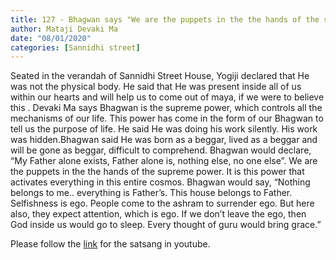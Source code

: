 ```yaml
---
title: 127 - Bhagwan says "We are the puppets in the the hands of the supreme power"
author: Mataji Devaki Ma
date: "08/01/2020"
categories: [Sannidhi street]
---
```

Seated in the verandah of Sannidhi Street House, Yogiji declared that He was not the physical body. He said that He was present inside all of us within our hearts and will help us to come out of maya, if we were to believe this .
Devaki Ma says Bhagwan is the supreme power, which controls all the mechanisms of our life. This power has come in the form of our Bhagwan to tell us the purpose of life.
He said He was doing his work silently. His work was hidden.Bhagwan said He was born as a beggar, lived as a beggar and will be gone as beggar, difficult to comprehend.
Bhagwan would declare, "My Father alone exists, Father alone is, nothing else, no one else".
We are the puppets in the the hands of the supreme power. It is this power that activates everything in this entire cosmos.
Bhagwan would say, "Nothing belongs to me.. everything is Father's. This house belongs to Father.
Selfishness is ego. People come to the ashram to surrender ego. But here also, they expect attention, which is ego. If we don't leave the ego, then God inside us would go to sleep. Every thought of guru would bring grace."
 
Please follow the [link](https://youtu.be/iL6Y5fyZkJM?si=574qnr9tkqclcul_) for the satsang in youtube.
